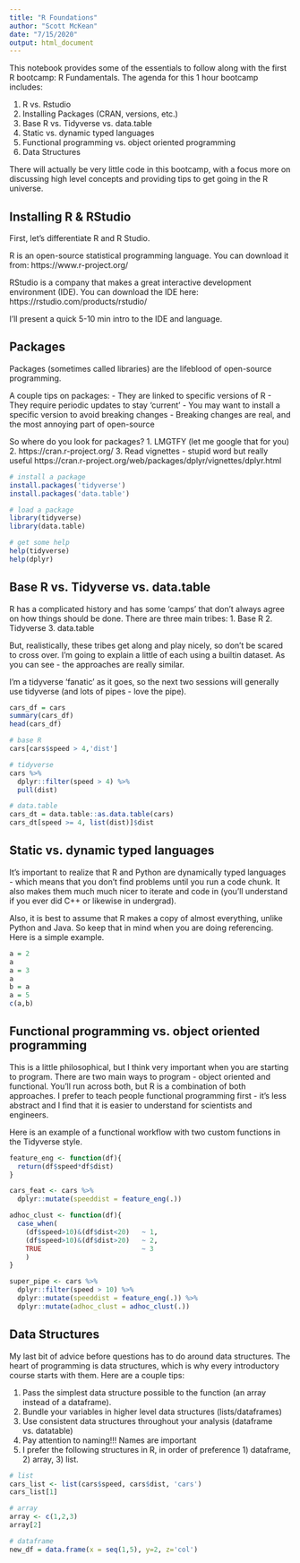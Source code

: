 ```yaml
---
title: "R Foundations"
author: "Scott McKean"
date: "7/15/2020"
output: html_document
---
```


This notebook provides some of the essentials to follow along with the 
first R bootcamp: R Fundamentals. The agenda for this 1 hour bootcamp includes:

1. R vs. Rstudio
2. Installing Packages (CRAN, versions, etc.)
3. Base R vs. Tidyverse vs. data.table
4. Static vs. dynamic typed languages
4. Functional programming vs. object oriented programming
5. Data Structures

There will actually be very little code in this bootcamp, with a focus more on
discussing high level concepts and providing tips to get going in the R universe.

## Installing R & RStudio

First, let's differentiate R and R Studio. 

R is an open-source statistical programming language. You can download it from:
https://www.r-project.org/

RStudio is a company that makes a great interactive development environment (IDE).
You can download the IDE here:
https://rstudio.com/products/rstudio/

I'll present a quick 5-10 min intro to the IDE and language. 

## Packages

Packages (sometimes called libraries) are the lifeblood of open-source programming.

A couple tips on packages:
- They are linked to specific versions of R
- They require periodic updates to stay 'current'
- You may want to install a specific version to avoid breaking changes
- Breaking changes are real, and the most annoying part of open-source

So where do you look for packages?
1. LMGTFY (let me google that for you)
2. https://cran.r-project.org/
3. Read vignettes - stupid word but really useful
https://cran.r-project.org/web/packages/dplyr/vignettes/dplyr.html

```r
# install a package
install.packages('tidyverse')
install.packages('data.table')

# load a package
library(tidyverse)
library(data.table)

# get some help
help(tidyverse)
help(dplyr)
```

## Base R vs. Tidyverse vs. data.table
R has a complicated history and has some 'camps' that don't always agree on how
things should be done. There are three main tribes:
1. Base R
2. Tidyverse
3. data.table

But, realistically, these tribes get along and play nicely, so don't be scared
to cross over. I'm going to explain a little of each using a builtin dataset.
As you can see - the approaches are really similar.

I'm a tidyverse 'fanatic' as it goes, so the next two sessions will generally use
tidyverse (and lots of pipes - love the pipe).

```r
cars_df = cars
summary(cars_df)
head(cars_df)

# base R
cars[cars$speed > 4,'dist']

# tidyverse
cars %>%
  dplyr::filter(speed > 4) %>%
  pull(dist)

# data.table
cars_dt = data.table::as.data.table(cars)
cars_dt[speed >= 4, list(dist)]$dist
```

## Static vs. dynamic typed languages
It's important to realize that R and Python are dynamically typed languages - 
which means that you don't find problems until you run a code chunk. It also
makes them much much nicer to iterate and code in (you'll understand if you 
ever did C++ or likewise in undergrad).

Also, it is best to assume that R makes a copy of almost everything, unlike 
Python and Java. So keep that in mind when you are doing referencing. Here is
a simple example.

```r
a = 2
a
a = 3
a
b = a
a = 5
c(a,b)
```

## Functional programming vs. object oriented programming
This is a little philosophical, but I think very important when you are starting
to program. There are two main ways to program - object oriented and functional.
You'll run across both, but R is a combination of both approaches. I prefer to
teach people functional programming first - it's less abstract and I find that it
is easier to understand for scientists and engineers.

Here is an example of a functional workflow with two custom functions
in the Tidyverse style.

```r
feature_eng <- function(df){
  return(df$speed*df$dist)
}

cars_feat <- cars %>%
  dplyr::mutate(speeddist = feature_eng(.))

adhoc_clust <- function(df){
  case_when(
    (df$speed>10)&(df$dist<20)   ~ 1,
    (df$speed>10)&(df$dist>20)   ~ 2,
    TRUE                         ~ 3
    )
}

super_pipe <- cars %>%
  dplyr::filter(speed > 10) %>%
  dplyr::mutate(speeddist = feature_eng(.)) %>%
  dplyr::mutate(adhoc_clust = adhoc_clust(.))
```

## Data Structures
My last bit of advice before questions has to do around data structures.
The heart of programming is data structures, which is why every introductory
course starts with them. Here are a couple tips:

1. Pass the simplest data structure possible to the function (an array instead of a dataframe).
2. Bundle your variables in higher level data structures (lists/dataframes)
3. Use consistent data structures throughout your analysis (dataframe vs. datatable)
4. Pay attention to naming!!! Names are important
5. I prefer the following structures in R, in order of preference 1) dataframe, 2) array, 3) list.

```r
# list
cars_list <- list(cars$speed, cars$dist, 'cars')
cars_list[1]

# array
array <- c(1,2,3)
array[2]

# dataframe
new_df = data.frame(x = seq(1,5), y=2, z='col')
```